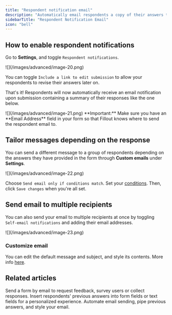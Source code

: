 ```yaml
---
title: "Respondent notification email"
description: "Automatically email respondents a copy of their answers that they can edit later on."
sidebarTitle: "Respondent Notification Email"
icon: "bell"
---
```


## How to enable respondent notifications

Go to **Settings**, and toggle `Respondent notifications`.

<Frame>
  ![](/images/advanced/image-20.png)
</Frame>

You can toggle `Include a link to edit submission` to allow your respondents to revise their answers later on.

That's it\! Respondents will now automatically receive an email notification upon submission containing a summary of their responses like the one below.

<Frame>
  ![](/images/advanced/image-21.png)
</Frame>

<Check>
  **Important:** Make sure you have an **Email Address** field in your form so that Fillout knows where to send the respondent email to.
</Check>

## Tailor messages depending on the response

You can send a different message to a group of respondents depending on the answers they have provided in the form through **Custom emails** under **Settings**.

<Frame>
  ![](/images/advanced/image-22.png)
</Frame>

Choose `Send email only if conditions match`. Set your [conditions](/help/custom-emails#c00fb6fd8e2d4b169e36f4dd9a7ae029). Then, click `Save changes` when you're all set.

## Send email to multiple recipients

You can also send your email to multiple recipients at once by toggling `Self-email notifications` and adding their email addresses.

<Frame>
  ![](/images/advanced/image-23.png)
</Frame>

### Customize email

You can edit the default message and subject, and style its contents. More info [here](/help/custom-emails#c6872760d8cb46d382efc4089b770e9a).

## Related articles

<CardGroup cols={3}>
  <Card title="Email your form" icon="envelope" iconType="regular" color="#FFC738" href="/help/email-form">
    Send a form by email to request feedback, survey users or collect responses.
  </Card>
  <Card title="Answer piping" icon="wand-magic-sparkles" iconType="regular" color="#FFC738" href="/help/answer-piping">
    Insert respondents' previous answers into form fields or text fields for a personalized experience.
  </Card>
  <Card title="Custom email notifications" icon="envelope-open-text" iconType="regular" color="#FFC738" href="/help/custom-emails">
    Automate email sending, pipe previous answers, and style your email.
  </Card>
</CardGroup>